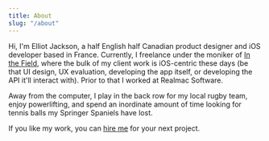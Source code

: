 ---
title: About
slug: "/about"
---

Hi, I'm Elliot Jackson, a half English half Canadian product designer and iOS
developer based in France. Currently, I freelance under the moniker of [In the
Field](http://inthefield.co), where the bulk of my client work is iOS-centric
these days (be that UI design, UX evaluation, developing the app itself, or
developing the API it'll interact with). Prior to that I worked at Realmac
Software.

Away from the computer, I play in the back row for my local rugby team,
enjoy powerlifting, and spend an inordinate amount of time looking for
tennis balls my Springer Spaniels have lost.

If you like my work, you can [hire me](mailto:elliot@elliotekj.com) for your
next project.
